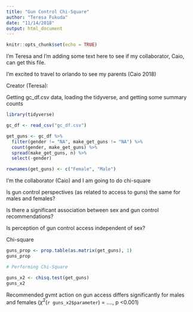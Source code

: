 ```yaml
---
title: "Gun Control Chi-Square"
author: "Teresa Fukuda"
date: "11/14/2018"
output: html_document
---
```


```r
knitr::opts_chunk$set(echo = TRUE)
```

I'm Teresa and I'm adding some text here to see if my collaborator, Caio, can get this file. 

I'm excited to travel to orlando to see my parents (Caio 2018) 


Creator (Teresa):

Getting gc_df.csv data, loading the tidyverse, and getting some summary counts

```r

library(tidyverse)

gc_df <- read_csv("gc_df.csv")

get_guns <- gc_df %>% 
  filter(gender != "NA", make_get_guns != "NA") %>%
  count(gender, make_get_guns) %>% 
  spread(make_get_guns, n) %>% 
  select(-gender) 

rownames(get_guns) <- c("Female", "Male")


```

I'm the collaborator (Caio) and I am going to do chi-square

Is gun control perspectives (as related to access to guns) the same for males and females?

Is there a significant association between sex and gun control recommendations?

Is perception of gun control access independent of sex?

Chi-square

```r

guns_prop <- prop.table(as.matrix(get_guns), 1)
guns_prop

# Performing Chi-Square

guns_x2 <- chisq.test(get_guns)
guns_x2


```

Recommended gvmt action on gun access differs significantly for males and females ($\chi^2$(`r guns_x2$parameter`) = ...., p <0.001)


